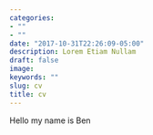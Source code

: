 ```yaml
---
categories:
- ""
- ""
date: "2017-10-31T22:26:09-05:00"
description: Lorem Etiam Nullam
draft: false
image:
keywords: ""
slug: cv
title: cv
---
```


Hello my name is Ben